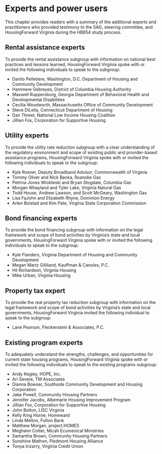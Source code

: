 # Experts and power users {#part-2-experts}

:::{.open data-latex=""}
This chapter provides readers with a summary of the additional experts and practitioners who provided testimony to the SAG, steering committee, and HousingForward Virginia during the HB854 study process.
:::

## Rental assistance experts {.unnumbered .unlisted}

To provide the rental assistance subgroup with information on national best practices and lessons learned, HousingForward Virginia spoke with or invited the following individuals to speak to the subgroup:

* Danilo Pelletiere, Washington, D.C. Department of Housing and Community Development
* Hammere Gebreyes, District of Columbia Housing Authority
* Maxwell Ruppersburg, Georgia Department of Behavioral Health and Developmental Disabilities
* Cecilia Woodworth, Massachusetts Office of Community Development
* Steve DiLella, Connecticut Department of Housing
* Dan Threet, National Low Income Housing Coalition
* Jillian Fox, Corporation for Supportive Housing

## Utility experts {.unnumbered .unlisted}

To provide the utility rate reduction subgroup with a clear understanding of the regulatory environment and scope of existing public and provider-based assistance programs, HousingForward Virginia spoke with or invited the following individuals to speak to the subgroup:

* Kyle Rosner, Deputy Broadband Advisor, Commonwealth of Virginia
* Tommy Oliver and Nick Banka, Roanoke Gas
* Petrina Jones Wrobleski and Bryan Stogdale, Columbia Gas
* Morgan Whayland and Tyler Lake, Virginia Natural Gas
* Todd House, Andrew Lawson, and Scott McGeary, Washington Gas
* Lisa FaJohn and Elizabeth Rhyne, Dominion Energy
* Arlen Bolstad and Kim Pate, Virginia State Corporation Commission

## Bond financing experts {.unnumbered .unlisted}

To provide the bond financing subgroup with information on the legal framework and scope of bond activities by Virginia’s state and local governments, HousingForward Virginia spoke with or invited the following individuals to speak to the subgroup:

* Kyle Flanders, Virginia Department of Housing and Community Development
* Megan Martz Gilliland, Kauffman & Canoles, P.C.
* Hil Richardson, Virginia Housing
* Mike Urban, Virginia Housing

## Property tax expert {.unnumbered .unlisted}

To provide the real property tax reduction subgroup with information on the legal framework and scope of bond activities by Virginia’s state and local governments, HousingForward Virginia invited the following individual to speak to the subgroup:

* Lane Pearson, Fleckenstein & Associates, P.C.

## Existing program experts {.unnumbered .unlisted}

To adequately understand the strengths, challenges, and opportunities for current state housing programs, HousingForward Virginia spoke with or invited the following individuals to speak to the existing programs subgroup:

* Andy Kegley, HOPE, Inc.
* Ari Severe, TM Associates
* Dianna Bowser, Southside Community Development and Housing Corporation
* Jake Powell, Community Housing Partners
* Jennifer Jacobs, Albemarle Housing Improvement Program
* Jillian Fox, Corporation for Supportive Housing
* John Bolton, LISC Virginia
* Kelly King Horne, Homeward
* Linda Melton, Fulton Bank
* Matthew Morgan, project:HOMES
* Meghann Cotter, Micah Ecumenical Ministries
* Samantha Brown, Community Housing Partners
* Sunshine Mathon, Piedmont Housing Alliance
* Tonya Irizarry, Virginia Credit Union